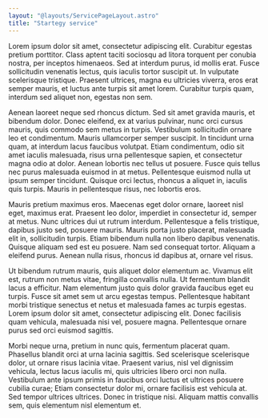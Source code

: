 ```yaml
---
layout: "@layouts/ServicePageLayout.astro"
title: "Startegy service"
---
```


Lorem ipsum dolor sit amet, consectetur adipiscing elit. Curabitur egestas pretium porttitor. Class aptent taciti sociosqu ad litora torquent per conubia nostra, per inceptos himenaeos. Sed at interdum purus, id mollis erat. Fusce sollicitudin venenatis lectus, quis iaculis tortor suscipit ut. In vulputate scelerisque tristique. Praesent ultrices, magna eu ultricies viverra, eros erat semper mauris, et luctus ante turpis sit amet lorem. Curabitur turpis quam, interdum sed aliquet non, egestas non sem.

Aenean laoreet neque sed rhoncus dictum. Sed sit amet gravida mauris, et bibendum dolor. Donec eleifend, ex at varius pulvinar, nunc orci cursus mauris, quis commodo sem metus in turpis. Vestibulum sollicitudin ornare leo et condimentum. Mauris ullamcorper semper suscipit. In tincidunt urna quam, at interdum lacus faucibus volutpat. Etiam condimentum, odio sit amet iaculis malesuada, risus urna pellentesque sapien, et consectetur magna odio at dolor. Aenean lobortis nec tellus ut posuere. Fusce quis tellus nec purus malesuada euismod in at metus. Pellentesque euismod nulla ut ipsum semper tincidunt. Quisque orci lectus, rhoncus a aliquet in, iaculis quis turpis. Mauris in pellentesque risus, nec lobortis eros.

Mauris pretium maximus eros. Maecenas eget dolor ornare, laoreet nisl eget, maximus erat. Praesent leo dolor, imperdiet in consectetur id, semper at metus. Nunc ultrices dui ut rutrum interdum. Pellentesque a felis tristique, dapibus justo sed, posuere mauris. Mauris porta justo placerat, malesuada elit in, sollicitudin turpis. Etiam bibendum nulla non libero dapibus venenatis. Quisque aliquam sed est eu posuere. Nam sed consequat tortor. Aliquam a eleifend purus. Aenean nulla risus, rhoncus id dapibus at, ornare vel risus.

Ut bibendum rutrum mauris, quis aliquet dolor elementum ac. Vivamus elit est, rutrum non metus vitae, fringilla convallis nulla. Ut fermentum blandit lacus a efficitur. Nam elementum justo quis dolor gravida faucibus eget eu turpis. Fusce sit amet sem ut arcu egestas tempus. Pellentesque habitant morbi tristique senectus et netus et malesuada fames ac turpis egestas. Lorem ipsum dolor sit amet, consectetur adipiscing elit. Donec facilisis quam vehicula, malesuada nisi vel, posuere magna. Pellentesque ornare purus sed orci euismod sagittis.

Morbi neque urna, pretium in nunc quis, fermentum placerat quam. Phasellus blandit orci at urna lacinia sagittis. Sed scelerisque scelerisque dolor, ut ornare risus lacinia vitae. Praesent varius, nisl vel dignissim vehicula, lectus lacus iaculis mi, quis ultricies libero orci non nulla. Vestibulum ante ipsum primis in faucibus orci luctus et ultrices posuere cubilia curae; Etiam consectetur dolor mi, ornare facilisis est vehicula at. Sed tempor ultrices ultrices. Donec in tristique nisi. Aliquam mattis convallis sem, quis elementum nisl elementum et.
